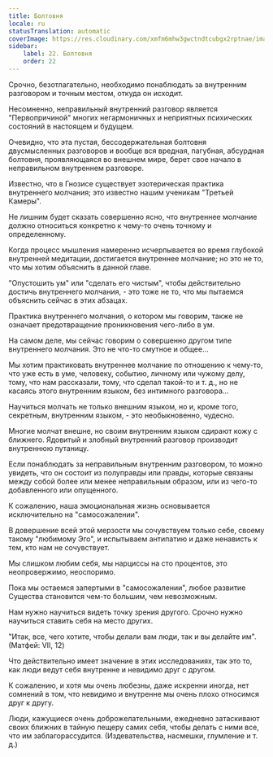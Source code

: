 ```yaml
---
title: Болтовня
locale: ru
statusTranslation: automatic
coverImage: https://res.cloudinary.com/xmfm6mhw3gwctndtcubgx2rptnae/image/upload/v1740468922/small_cover_tratado_de_psicologia_revolucionaria_a4c0dca4e0.webp
sidebar:
    label: 22. Болтовня
    order: 22
---
```

Срочно, безотлагательно, необходимо понаблюдать за внутренним разговором и точным местом, откуда он исходит.

Несомненно, неправильный внутренний разговор является "Первопричиной" многих негармоничных и неприятных психических состояний в настоящем и будущем.

Очевидно, что эта пустая, бессодержательная болтовня двусмысленных разговоров и вообще вся вредная, пагубная, абсурдная болтовня, проявляющаяся во внешнем мире, берет свое начало в неправильном внутреннем разговоре.

Известно, что в Гнозисе существует эзотерическая практика внутреннего молчания; это известно нашим ученикам "Третьей Камеры".

Не лишним будет сказать совершенно ясно, что внутреннее молчание должно относиться конкретно к чему-то очень точному и определенному.

Когда процесс мышления намеренно исчерпывается во время глубокой внутренней медитации, достигается внутреннее молчание; но это не то, что мы хотим объяснить в данной главе.

"Опустошить ум" или "сделать его чистым", чтобы действительно достичь внутреннего молчания, - это тоже не то, что мы пытаемся объяснить сейчас в этих абзацах.

Практика внутреннего молчания, о котором мы говорим, также не означает предотвращение проникновения чего-либо в ум.

На самом деле, мы сейчас говорим о совершенно другом типе внутреннего молчания. Это не что-то смутное и общее...

Мы хотим практиковать внутреннее молчание по отношению к чему-то, что уже есть в уме, человеку, событию, личному или чужому делу, тому, что нам рассказали, тому, что сделал такой-то и т. д., но не касаясь этого внутренним языком, без интимного разговора...

Научиться молчать не только внешним языком, но и, кроме того, секретным, внутренним языком, - это необыкновенно, чудесно.

Многие молчат внешне, но своим внутренним языком сдирают кожу с ближнего. Ядовитый и злобный внутренний разговор производит внутреннюю путаницу.

Если понаблюдать за неправильным внутренним разговором, то можно увидеть, что он состоит из полуправды или правды, которые связаны между собой более или менее неправильным образом, или из чего-то добавленного или опущенного.

К сожалению, наша эмоциональная жизнь основывается исключительно на "самосожалении".

В довершение всей этой мерзости мы сочувствуем только себе, своему такому "любимому Эго", и испытываем антипатию и даже ненависть к тем, кто нам не сочувствует.

Мы слишком любим себя, мы нарциссы на сто процентов, это неопровержимо, неоспоримо.

Пока мы остаемся запертыми в "самосожалении", любое развитие Существа становится чем-то большим, чем невозможным.

Нам нужно научиться видеть точку зрения другого. Срочно нужно научиться ставить себя на место других.

"Итак, все, чего хотите, чтобы делали вам люди, так и вы делайте им". (Матфей: VII, 12)

Что действительно имеет значение в этих исследованиях, так это то, как люди ведут себя внутренне и невидимо друг с другом.

К сожалению, и хотя мы очень любезны, даже искренни иногда, нет сомнений в том, что невидимо и внутренне мы очень плохо относимся друг к другу.

Люди, кажущиеся очень доброжелательными, ежедневно затаскивают своих ближних в тайную пещеру самих себя, чтобы делать с ними все, что им заблагорассудится. (Издевательства, насмешки, глумление и т. д.)

